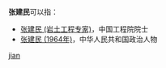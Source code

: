 '''张建民'''可以指：
* [[张建民_(岩土工程专家)|张建民 (岩土工程专家)]]，中国工程院院士
* [[张建民_(1964年)|张建民 (1964年)]]，中华人民共和国政治人物

{{disambig}}

[[Category:三字张姓人名消歧义|jian]]
